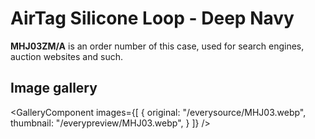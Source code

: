
# AirTag Silicone Loop - Deep Navy

<Callout type='info' emoji='👉🏻'>**MHJ03ZM/A** is an order number of this case, used for search engines, auction websites and such.</Callout>

## Image gallery

<GalleryComponent
    images={[
      {
        original: "/everysource/MHJ03.webp",
        thumbnail: "/everypreview/MHJ03.webp",
      }
    ]}
  />
